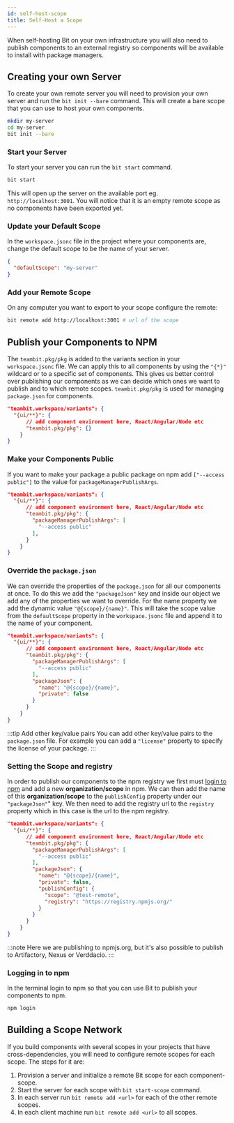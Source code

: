 ```yaml
---
id: self-host-scope
title: Self-Host a Scope
---
```


When self-hosting Bit on your own infrastructure you will also need to publish components to an external registry so components will be available to install with package managers.

## Creating your own Server

To create your own remote server you will need to provision your own server and run the `bit init --bare` command. This will create a bare scope that you can use to host your own components.

```bash
mkdir my-server
cd my-server
bit init --bare
```

### Start your Server

To start your server you can run the `bit start` command.

```bash
bit start
```

This will open up the server on the available port eg. `http://localhost:3001`. You will notice that it is an empty remote scope as no components have been exported yet.

### Update your Default Scope

In the `workspace.jsonc` file in the project where your components are, change the default scope to be the name of your server.

```json title=workspace.jsonc
{
  "defaultScope": "my-server"
}
```

### Add your Remote Scope

On any computer you want to export to your scope configure the remote:

```bash
bit remote add http://localhost:3001 # url of the scope
```

## Publish your Components to NPM

The `teambit.pkg/pkg` is added to the variants section in your `workspace.jsonc` file. We can apply this to all components by using the `"{*}"` wildcard or to a specific set of components. This gives us better control over publishing our components as we can decide which ones we want to publish and to which remote scopes. `teambit.pkg/pkg` is used for managing `package.json` for components.

```json {4} title=workspace.jsonc
"teambit.workspace/variants": {
  "{ui/**}": {
      // add component environment here, React/Angular/Node etc
      "teambit.pkg/pkg": {}
    }
}
```

### Make your Components Public

If you want to make your package a public package on npm add `["--access public"]` to the value for `packageManagerPublishArgs`.

```json {4-6} title=workspace.jsonc
"teambit.workspace/variants": {
  "{ui/**}": {
      // add component environment here, React/Angular/Node etc
      "teambit.pkg/pkg": {
        "packageManagerPublishArgs": [
          "--access public"
        ],
      }
    }
}
```

### Override the `package.json`

We can override the properties of the `package.json` for all our components at once. To do this we add the `"packageJson"` key and inside our object we add any of the properties we want to override. For the name property we add the dynamic value `"@{scope}/{name}"`. This will take the scope value from the `defaultScope` property in the `workspace.jsonc` file and append it to the name of your component.

```json {8-11} title=workspace.jsonc
"teambit.workspace/variants": {
  "{ui/**}": {
      // add component environment here, React/Angular/Node etc
      "teambit.pkg/pkg": {
        "packageManagerPublishArgs": [
          "--access public"
        ],
        "packageJson": {
          "name": "@{scope}/{name}",
          "private": false
        }
      }
    }
}
```

:::tip Add other key/value pairs
You can add other key/value pairs to the `package.json` file. For example you can add a `"license"` property to specify the license of your package.
:::

### Setting the Scope and registry

In order to publish our components to the npm registry we first must [login to npm](https://www.npmjs.com/) and add a new **organization/scope** in npm. We can then add the name of this **organization/scope** to the `publishConfig` property under our `"packageJson"`" key. We then need to add the registry url to the `registry` property which in this case is the url to the npm registry.

```json {11-14} title=workspace.jsonc
"teambit.workspace/variants": {
  "{ui/**}": {
      // add component environment here, React/Angular/Node etc
      "teambit.pkg/pkg": {
        "packageManagerPublishArgs": [
          "--access public"
        ],
        "packageJson": {
          "name": "@{scope}/{name}",
          "private": false,
          "publishConfig": {
            "scope": "@test-remote",
            "registry": "https://registry.npmjs.org/"
          }
        }
      }
    }
}
```

:::note
Here we are publishing to npmjs.org, but it's also possible to publish to Artifactory, Nexus or Verddacio.
:::

### Logging in to npm

In the terminal login to npm so that you can use Bit to publish your components to npm.

```bash
npm login
```

## Building a Scope Network

If you build components with several scopes in your projects that have cross-dependencies, you will need to configure remote scopes for each scope. The steps for it are:

1. Provision a server and initialize a remote Bit scope for each component-scope.
1. Start the server for each scope with `bit start-scope` command.
1. In each server run `bit remote add <url>` for each of the other remote scopes.
1. In each client machine run `bit remote add <url>` to all scopes.
